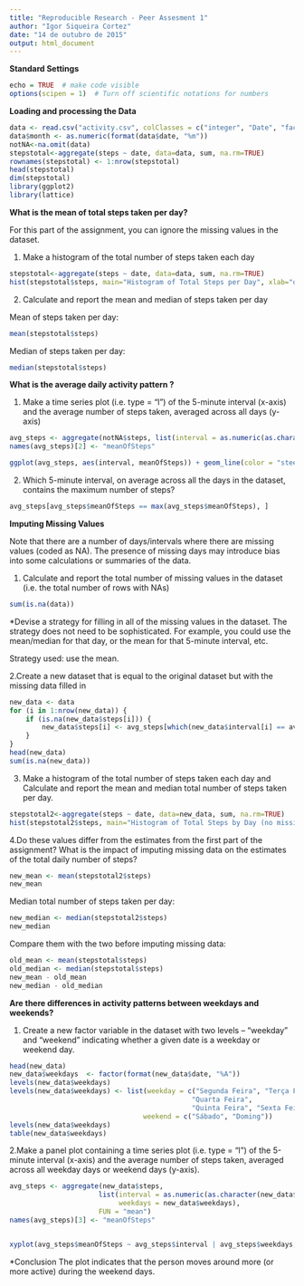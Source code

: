 ```yaml
---
title: "Reproducible Research - Peer Assesment 1"
author: "Igor Siqueira Cortez"
date: "14 de outubro de 2015"
output: html_document
---
```


**Standard Settings**

```r
echo = TRUE  # make code visible
options(scipen = 1)  # Turn off scientific notations for numbers
```

**Loading and processing the Data**

```r
data <- read.csv("activity.csv", colClasses = c("integer", "Date", "factor"))
data$month <- as.numeric(format(data$date, "%m"))
notNA<-na.omit(data)
stepstotal<-aggregate(steps ~ date, data=data, sum, na.rm=TRUE)
rownames(stepstotal) <- 1:nrow(stepstotal)
head(stepstotal)
dim(stepstotal)
library(ggplot2)
library(lattice)
```

**What is the mean of total steps taken per day?**

For this part of the assignment, you can ignore the missing values in the dataset.

1. Make a histogram of the total number of steps taken each day

```r
stepstotal<-aggregate(steps ~ date, data=data, sum, na.rm=TRUE)
hist(stepstotal$steps, main="Histogram of Total Steps per Day", xlab="day", col="steelblue")
```

2. Calculate and report the mean and median of steps taken per day

Mean of steps taken per day:
```r
mean(stepstotal$steps)
```
Median of steps taken per day:
```r
median(stepstotal$steps)
```
**What is the average daily activity pattern ?**

1. Make a time series plot (i.e. type = "l") of the 5-minute interval (x-axis) and the average number of steps taken, averaged across all days (y-axis)

```r
avg_steps <- aggregate(notNA$steps, list(interval = as.numeric(as.character(notNA$interval))), FUN = "mean")
names(avg_steps)[2] <- "meanOfSteps"

ggplot(avg_steps, aes(interval, meanOfSteps)) + geom_line(color = "steelblue", size = 0.8) + labs(title = "Time Series Plot of the 5-minute Interval", x = "5-minute intervals", y = "Average Number of Steps Taken")
```

2. Which 5-minute interval, on average across all the days in the dataset, contains the maximum number of steps?
```r
avg_steps[avg_steps$meanOfSteps == max(avg_steps$meanOfSteps), ]
```
**Imputing Missing Values**

Note that there are a number of days/intervals where there are missing values (coded as NA). The presence of missing days may introduce bias into some calculations or summaries of the data.

1. Calculate and report the total number of missing values in the dataset (i.e. the total number of rows with NAs)
```r
sum(is.na(data))
```

*Devise a strategy for filling in all of the missing values in the dataset. The strategy does not need to be sophisticated. For example, you could use the mean/median for that day, or the mean for that 5-minute interval, etc.

Strategy used: use the mean.

2.Create a new dataset that is equal to the original dataset but with the missing data filled in

```r
new_data <- data  
for (i in 1:nrow(new_data)) {
    if (is.na(new_data$steps[i])) {
        new_data$steps[i] <- avg_steps[which(new_data$interval[i] == avg_steps$interval), ]$meanOfSteps
    }
}
head(new_data)
sum(is.na(new_data))
```

3. Make a histogram of the total number of steps taken each day and Calculate and report the mean and median total number of steps taken per day.

```r
stepstotal2<-aggregate(steps ~ date, data=new_data, sum, na.rm=TRUE)
hist(stepstotal2$steps, main="Histogram of Total Steps by Day (no missing values)", xlab="day", col="steelblue")
``` 

4.Do these values differ from the estimates from the first part of the assignment? What is the impact of imputing missing data on the estimates of the total daily number of steps?

```r
new_mean <- mean(stepstotal2$steps)
new_mean
```

Median total number of steps taken per day:
``` r
new_median <- median(stepstotal2$steps)
new_median
```

Compare them with the two before imputing missing data:
```r
old_mean <- mean(stepstotal$steps)
old_median <- median(stepstotal$steps)
new_mean - old_mean
new_median - old_median
```

**Are there differences in activity patterns between weekdays and weekends?**

1. Create a new factor variable in the dataset with two levels -- "weekday" and "weekend" indicating whether a given date is a weekday or weekend day.

```r
head(new_data)
new_data$weekdays  <- factor(format(new_data$date, "%A"))
levels(new_data$weekdays)
levels(new_data$weekdays) <- list(weekday = c("Segunda Feira", "Terça Feira",
                                             "Quarta Feira", 
                                             "Quinta Feira", "Sexta Feira"),
                                 weekend = c("Sábado", "Doming"))
levels(new_data$weekdays)
table(new_data$weekdays)
```

2.Make a panel plot containing a time series plot (i.e. type = "l") of the 5-minute interval (x-axis) and the average number of steps taken, averaged across all weekday days or weekend days (y-axis).

```r
avg_steps <- aggregate(new_data$steps, 
                      list(interval = as.numeric(as.character(new_data$interval)), 
                           weekdays = new_data$weekdays),
                      FUN = "mean")
names(avg_steps)[3] <- "meanOfSteps"


xyplot(avg_steps$meanOfSteps ~ avg_steps$interval | avg_steps$weekdays, layout = c(1, 2), type = "l", xlab = "Interval", ylab = "Number of steps")
```

*Conclusion
 The plot indicates that the person moves around more (or more active) during the weekend days.
